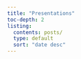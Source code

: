 ```yaml
---
title: "Presentations"
toc-depth: 2
listing: 
  contents: posts/
  type: default
  sort: "date desc"
---
```

